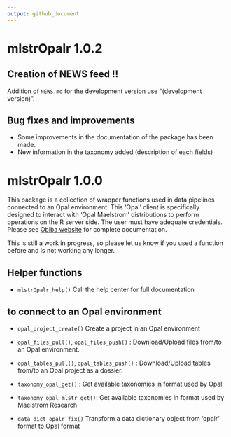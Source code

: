 ```yaml
---
output: github_document
---
```


# mlstrOpalr 1.0.2

## Creation of NEWS feed !!

Addition of `NEWS.md` for the development version use "(development version)".

## Bug fixes and improvements

* Some improvements in the documentation of the package has been made.
* New information in the taxonomy added (description of each fields)

# mlstrOpalr 1.0.0

This package is a collection of wrapper functions used in data pipelines 
connected to an Opal environment. This 'Opal' client is specifically designed 
to interact with 'Opal Maelstrom' distributions to perform operations on the 
R server side. The user must have adequate credentials.
Please see [Obiba website](https://opaldoc.obiba.org/) for complete documentation.

This is still a work in progress, so please let us know if you used a function 
before and is not working any longer.

## Helper functions

* `mlstrOpalr_help()` Call the help center for full documentation

## to connect to an Opal environment

* `opal_project_create()` Create a project in an Opal environment

* `opal_files_pull()`, `opal_files_push()` : Download/Upload files from/to an 
Opal environment.

* `opal_tables_pull()`, `opal_tables_push()` : Download/Upload tables from/to an 
Opal project as a dossier.

* `taxonomy_opal_get()` : Get available taxonomies in format used by Opal
* `taxonomy_opal_mlstr_get()`: Get available taxonomies in format used by 
Maelstrom Research

* `data_dict_opalr_fix()` Transform a data dictionary object from 'opalr' format to Opal format


